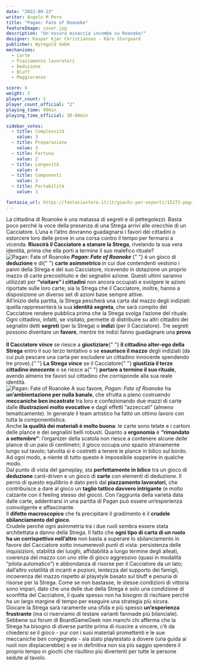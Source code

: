 ```yaml
---
date: "2022-09-23"
writer: Angelo M Pero
title: "Pagan: Fate of Roanoke"
featureImage: cover.jpg
description: "Un'oscura minaccia incombe su Roanoke!"
designer: Kasper Kjær Christiansen - Kåre Storgaard
publisher: Wyrmgold GmbH
mechanisms:
  - Carte
  - Piazzamento lavoratori
  - Deduzione
  - Bluff
  - Maggioranze

score: 6
weight: 3
player_count: 2
player_count_official: "2"
playing_time: 90min
playing_time_official: 30-60min

sidebar_votes:
  - title: Complessità
    value: 3
  - title: Preparazione
    value: 3
  - title: Fortuna
    value: 2
  - title: Longevità
    value: 4
  - title: Componenti
    value: 3
  - title: Portabilità
    value: 3

fantasia_url: https://fantasiastore.it/it/giochi-per-esperti/15273-pagan-fate-of-roanoke-eng.html
---
```


<Setting>
  La cittadina di Roanoke è una matassa di segreti e di pettegolezzi. Basta poco
  perché la voce della presenza di una Strega arrivi alle orecchie di un
  Cacciatore. L’una e l’altro dovranno guadagnarsi i favori dei cittadini o
  estorcere loro delle prove in una corsa contro il tempo per fermarsi a
  vicenda. <strong>Riuscirà il Cacciatore a stanare la Strega</strong>,
  rivelando la sua vera identità, prima che ella porti a termine il suo malefico
  rituale?
  <br />
</Setting>

<img src="./game1.jpg" alt="Pagan: Fate of Roanoke" />

<Rules>
  <strong>
    <em>Pagan: Fate of Roanoke</em>
  </strong>{" "}
  è un gioco di <strong>deduzione </strong>e di{" "}
  <strong>carte asimmetrico </strong>in cui due contendenti vestono i panni
  della Strega e del suo Cacciatore, ricevendo in dotazione un proprio mazzo di
  carte precostituito e dei segnalini azione. Questi ultimi saranno utilizzati
  per <strong>“visitare” i cittadini</strong> non ancora occupati e svolgere le
  azioni riportate sulle loro carte; sia la Strega che il Cacciatore, inoltre,
  hanno a disposizione un diverso set di azioni base sempre attive.
  <br />
  All’inizio della partita, la Strega pescherà una carta dal mazzo degli
  indiziati: quella rappresenterà la sua <strong>identità segreta</strong>, che
  sarà compito del Cacciatore rendere pubblica prima che la Strega svolga
  l’azione del rituale. Ogni cittadino, infatti, se visitato, permette di
  distribuire su altri cittadini dei segnalini detti <strong>segreti </strong>
  (per la Strega) o <strong>indizi </strong>(per il Cacciatore). Tre segreti possono
  diventare un <strong>favore</strong>, mentre tre indizi fanno guadagnare una <strong>
    prova
  </strong>.<br />
  <strong>Il Cacciatore vince</strong> se riesce a <strong>giustiziare</strong>{" "}
  <strong>il cittadino alter-ego della Strega</strong> entro il suo terzo
  tentativo o se <strong>esaurisce il mazzo</strong> degli indiziati (da cui può
  pescare una carta per escludere un cittadino innocente spendendo tre prove).{" "}
  <strong>La Strega vince</strong> se il Cacciatore{" "}
  <strong>giustizia il terzo cittadino innocente</strong> o se riesce a{" "}
  <strong>portare a termine il suo rituale</strong>, avendo almeno tre favori
  sul cittadino che corrisponde alla sua reale identità.
  <br />
</Rules>

<img src="./game2.jpg" alt="Pagan: Fate of Roanoke" />

<Feedback>
A suo favore, <em>Pagan: Fate of Roanoke</em> ha <strong>un’ambientazione per nulla banale</strong>, che sfrutta a pieno costruendo <strong>meccaniche ben incastrate</strong> tra loro e confezionando due mazzi di carte dalle <strong>illustrazioni molto evocative</strong> e dagli effetti “azzeccati” (almeno tematicamente). In generale il team artistico ha fatto un ottimo lavoro con tutta la componentistica.<br />
Anche <strong>la qualità dei materiali è molto buona</strong>: le carte sono telate e i cartoni delle plance e dei segnalini belli robusti. 
Quanto a <strong>ergonomia</strong> è <strong>“rimandato a settembre”</strong>: l’organizer della scatola non riesce a contenere alcune delle plance di un paio di centimetri; il gioco occupa uno spazio stranamente lungo sul tavolo; talvolta si è costretti a tenere le plance in bilico sul bordo. Ad ogni modo, a niente di tutto questo è impossibile sopperire in qualche modo.<br />
Dal punto di vista del gameplay, sta <strong>perfettamente in bilico</strong> tra un gioco di <strong>deduzione</strong> card-driven e un gioco di <strong>carte</strong> con elementi di deduzione. Il perno di questo equilibrio è dato però dal <strong>piazzamento lavoratori</strong>, che contribuisce a dare al gioco un <strong>taglio tattico davvero intrigante</strong> (e molto calzante con il feeling stesso del gioco). Con l’aggiunta della varietà data dalle carte, addentrarsi in una partita di Pagan può essere un’esperienza coinvolgente e affascinante.<br />
Il <strong>difetto macroscopico</strong> che fa precipitare il gradimento è il <strong>crudele sbilanciamento del gioco</strong>.<br />
Crudele perché ogni asimmetria tra i due ruoli sembra essere stata architettata a danno della Strega. Il fatto che <strong>ogni tipo di carta di un ruolo ha un corrispettivo nell’altro</strong> non basta a superare lo sbilanciamento in favore del Cacciatore sotto innumerevoli punti di vista: persistenza delle inquisizioni, stabilità dei luoghi, affidabilità a lungo termine degli alleati, coerenza del mazzo con uno stile di gioco aggressivo (quasi in modalità “pilota automatico”) e abbondanza di risorse per il Cacciatore da un lato; dall’altro volatilità di incanti e pozioni, lentezza del supporto dei famigli, incoerenza del mazzo rispetto al playstyle basato sul bluff e penuria di risorse per la Strega. Come se non bastasse, le stesse condizioni di vittoria sono impari, dato che una delle due della Strega è solo una condizione di sconfitta del Cacciatore, il quale spesso non ha bisogno di rischiare perché ha un largo margine di tempo per eseguire una strategia più sicura. <br />
Giocare la Strega sarà raramente una sfida e più spesso <strong>un’esperienza frustrante</strong> (ma ci riserviamo di testare varianti fanmade più bilanciate). Sebbene sui forum di BoardGameGeek non manchi chi afferma che la Strega ha bisogno di diverse partite prima di riuscire a vincere, c’è da chiedersi se il gioco - pur con i suoi materiali promettenti e le sue meccaniche ben congegnate - sia stato playtestato a dovere (una guida ai ruoli non dispiacerebbe) e se in definitiva non sia più saggio spendere il proprio tempo in giochi che risultino più divertenti per tutte le persone sedute al tavolo.<br />

</Feedback>

<Instagram id="Ci2F0-3Df8v" />
